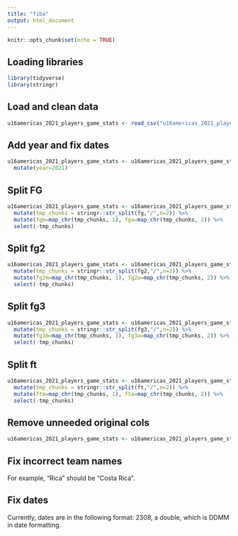 ```yaml
---
title: "fiba"
output: html_document
---
```


```r
knitr::opts_chunk$set(echo = TRUE)
```

## Loading libraries

```r
library(tidyverse)
library(stringr)
```

## Load and clean data

```r
u16americas_2021_players_game_stats <- read_csv("u16americas_2021_players_game_stats.csv", col_types = cols(minutes = col_time(format = "%M:%S")), col_names = c('team1','team2','team1_score','team2_score','date','number','player','minutes','points','fg','fg2','fg3','ft','offensive_rebounds','defensive_rebounds','rebounds','assists','fouls','turnovers','steals','blocks','plus_minus','efficiency'), skip = 1)
```

## Add year and fix dates

```r
u16americas_2021_players_game_stats <- u16americas_2021_players_game_stats %>%
  mutate(year=2021)
```

## Split FG

```r
u16americas_2021_players_game_stats <- u16americas_2021_players_game_stats %>%
  mutate(tmp_chunks = stringr::str_split(fg,"/",n=2)) %>%
  mutate(fgm=map_chr(tmp_chunks, 1), fga=map_chr(tmp_chunks, 2)) %>%
  select(-tmp_chunks)
```

## Split fg2

```r
u16americas_2021_players_game_stats <- u16americas_2021_players_game_stats %>%
  mutate(tmp_chunks = stringr::str_split(fg2,"/",n=2)) %>%
  mutate(fg2m=map_chr(tmp_chunks, 1), fg2a=map_chr(tmp_chunks, 2)) %>%
  select(-tmp_chunks)
```

## Split fg3

```r
u16americas_2021_players_game_stats <- u16americas_2021_players_game_stats %>%
  mutate(tmp_chunks = stringr::str_split(fg3,"/",n=2)) %>%
  mutate(fg3m=map_chr(tmp_chunks, 1), fg3a=map_chr(tmp_chunks, 2)) %>%
  select(-tmp_chunks)
```

## Split ft

```r
u16americas_2021_players_game_stats <- u16americas_2021_players_game_stats %>%
  mutate(tmp_chunks = stringr::str_split(ft,"/",n=2)) %>%
  mutate(ftm=map_chr(tmp_chunks, 1), fta=map_chr(tmp_chunks, 2)) %>%
  select(-tmp_chunks)
```

## Remove unneeded original cols

```r
u16americas_2021_players_game_stats <- u16americas_2021_players_game_stats %>% select(-fg,-fg2,-fg3,-ft)
```

## Fix incorrect team names

For example, "Rica" should be "Costa Rica".


## Fix dates

Currently, dates are in the following format: 2308, a double, which is DDMM in date formatting.